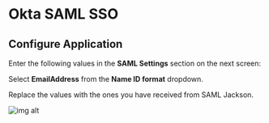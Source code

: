 # Okta SAML SSO

## Configure Application

Enter the following values in the **SAML Settings** section on the next screen:

<div className='flex flex-col gap-4'>
  <div>
    <InputWithCopyButton text={spConfig.acsUrl} label='Single sign on URL' />
  </div>
  <div>
    <InputWithCopyButton text={spConfig.entityId} label='Audience URI (SP Entity ID)' />
  </div>
</div>

Select **EmailAddress** from the **Name ID format** dropdown.

Replace the values with the ones you have received from SAML Jackson.

![img alt](https://boxyhq.com/assets/images/4-5954a20f02998f4e6a0bd3707e56076a.png)

<Footer />
